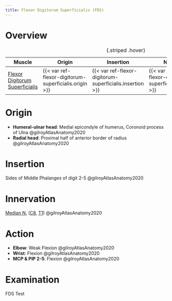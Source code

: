 ```yaml
---
title: Flexor Digitorum Superficialis (FDS)
---
```


# Overview

| Muscle  | Origin | Insertion | Nerve | Action |
|------|--------|-------|----------|--------|
| [Flexor Digitorum Superficialis]({{< var ref-flexor-digitorum-superficialis.path >}}) | {{< var ref-flexor-digitorum-superficialis.origin >}} | {{< var ref-flexor-digitorum-superficialis.insertion >}} | {{< var ref-flexor-digitorum-superficialis.nerve >}} | {{< var ref-flexor-digitorum-superficialis.action >}} |
: {.striped .hover}


# Origin

- **Humeral-ulnar head**: Medial epicondyle of humerus, Coronoid process of Ulna @gilroyAtlasAnatomy2020
- **Radial head**: Proximal half of anterior border of radius @gilroyAtlasAnatomy2020



# Insertion

Sides of Middle Phalanges of digit 2-5 @gilroyAtlasAnatomy2020

# Innervation

[Median N.]({{< var ref-median-nerve.path >}}) ([C8]({{< var ref-nerve-root.c8 >}}), [T1]({{< var ref-nerve-root.t1 >}})) @gilroyAtlasAnatomy2020

# Action

- **Elbow**: Weak Flexion @gilroyAtlasAnatomy2020
- **Wrist**: Flexion @gilroyAtlasAnatomy2020
- **MCP & PIP 2-5**: Flexion @gilroyAtlasAnatomy2020



# Examination

FDS Test
